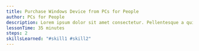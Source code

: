 ```yaml
---
title: Purchase Windows Device from PCs for People
author: PCs for People
description: Lorem ipsum dolor sit amet consectetur. Pellentesque a quis mauris tempus tortor aliquet arcu eu. A mauris urna duis euismod.
lessonTime: 35 minutes
steps: 2
skillsLearned: "#skill1 #skill2"
---
```


<LessonStep
   step="1" 
   title="ADD TITLE"
   description="Step description here."
   embedURL="https://www.youtube.com/embed/lE6RYpe9IT0?si=73rcqCe79hdufTfT"
/>

<LessonStep
  step="2"
  title="ADD TITLE"
  description="Another step description here."
  embedURL="https://www.youtube.com/embed/ANOTHER_VIDEO_ID"
/>
